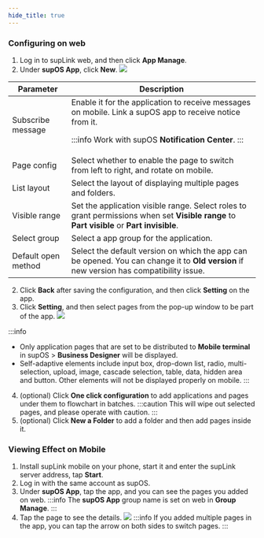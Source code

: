 ```yaml
---
hide_title: true
---
```


### Configuring on web

1. Log in to supLink web, and then click **App Manage**.
2. Under **supOS App**, click **New**.
![](https://wordpressfreezonex.oss-accelerate.aliyuncs.com/supLink/48.png)

<table>
<thead>
<tr>
<th>Parameter</th>
<th>Description</th>
</tr>
</thead>
<tbody>
<tr>
<td>Subscribe message</td>
<td>Enable it for the application to receive messages on mobile. Link a supOS app to receive notice from it.
 

:::info
Work with supOS **Notification Center**.
:::


</td>
</tr>
<tr>
<td>Page config</td>
<td>Select whether to enable the page to switch from left to right, and rotate on mobile.</td>
</tr>
<tr>
<td>List layout</td>
<td>Select the layout of displaying multiple pages and folders.</td>
</tr>
<tr>
<td>Visible range</td>
<td>Set the application visible range. Select roles to grant permissions when set <b>Visible range</b> to <b>Part visible</b> or <b>Part invisible</b>.</td>
</tr>
<tr>
<td>Select group</td>
<td>Select a app group for the application.</td>
</tr>
<tr>
<td>Default open method</td>
<td>Select the default version on which the app can be opened. You can change it to <b>Old version</b> if new version has compatibility issue.</td>
</tr>
</tbody>
</table>

2. Click **Back** after saving the configuration, and then click **Setting** on the app.
3. Click **Setting**, and then select pages from the pop-up window to be part of the app.
![](https://wordpressfreezonex.oss-accelerate.aliyuncs.com/supLink/16.png)

:::info
- Only application pages that are set to be distributed to **Mobile terminal** in supOS > **Business Designer** will be displayed.
- Self-adaptive elements include input box, drop-down list, radio, multi-selection, upload, image, cascade selection, table, data, hidden area and button. Other elements will not be displayed properly on mobile.
:::
4. (optional) Click **One click configuration** to add applications and pages under them to flowchart in batches.
:::caution
This will wipe out selected pages, and please operate with caution.
:::
5. (optional) Click **New a Folder** to add a folder and then add pages inside it.

### Viewing Effect on Mobile

1. Install supLink mobile on your phone, start it and enter the supLink server address, tap **Start**.
2. Log in with the same account as supOS.
3. Under **supOS App**, tap the app, and you can see the pages you added on web.
:::info
The **supOS App** group name is set on web in **Group Manage**.
:::
4. Tap the page to see the details.
![](https://wordpressfreezonex.oss-accelerate.aliyuncs.com/supLink/17.png)
:::info
If you added multiple pages in the app, you can tap the arrow on both sides to switch pages.
:::
